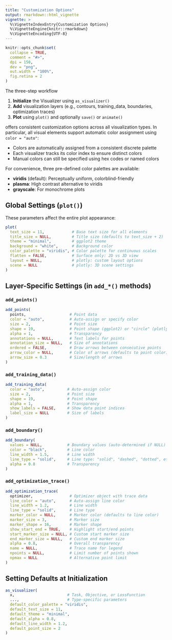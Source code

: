```yaml
---
title: "Customization Options"
output: rmarkdown::html_vignette
vignette: >
  %\VignetteIndexEntry{Customization Options}
  %\VignetteEngine{knitr::rmarkdown}
  %\VignetteEncoding{UTF-8}
---
```


```r
knitr::opts_chunk$set(
  collapse = TRUE,
  comment = "#>",
  dpi = 150,
  dev = "png",
  out.width = "100%",
  fig.retina = 2
)
```

The three-step workflow 

1. **Initialize** the Visualizer using `as_visualizer()`
2. **Add** visualization layers (e.g., contours, training_data, boundaries, optimization traces)
3. **Plot** using `plot()` and optionally `save()` or `animate()`

offers consistent customization options across all visualization types.
In particular, all visual elements support automatic color assignment using `color = "auto"`:

- Colors are automatically assigned from a consistent discrete palette
- Each visualizer tracks its color index to ensure distinct colors
- Manual colors can still be specified using hex codes or named colors

For convenience, three pre-defined color palettes are available:

- **viridis** (default): Perceptually uniform, colorblind-friendly
- **plasma**: High contrast alternative to viridis
- **grayscale**: For monochrome plots

## Global Settings (`plot()`)

These parameters affect the entire plot appearance:

```r
plot(
  text_size = 11,            # Base text size for all elements
  title_size = NULL,         # Title size (defaults to text_size + 2)
  theme = "minimal",         # ggplot2 theme
  background = "white",      # Background color
  color_palette = "viridis", # Color palette for continuous scales
  flatten = FALSE,           # Surface only: 2D vs 3D view
  layout = NULL,             # plotly: custom layout options
  scene = NULL               # plotly: 3D scene settings
)
```

## Layer-Specific Settings (in `add_*()` methods)

### `add_points()`
```r
add_points(
  points,                   # Point data
  color = "auto",           # Auto-assign or specify color
  size = 2,                 # Point size
  shape = 19,               # Point shape (ggplot2) or "circle" (plotly)
  alpha = 1,                # Transparency
  annotations = NULL,       # Text labels for points
  annotation_size = NULL,   # Size of annotations
  ordered = FALSE,          # Draw arrows between consecutive points
  arrow_color = NULL,       # Color of arrows (defaults to point color)
  arrow_size = 0.3          # Size/length of arrows
)
```

### `add_training_data()`
```r
add_training_data(
  color = "auto",          # Auto-assign color
  size = 2,                # Point size
  shape = 19,              # Point shape
  alpha = 1,               # Transparency
  show_labels = FALSE,     # Show data point indices
  label_size = NULL        # Size of labels
)
```

### `add_boundary()`
```r
add_boundary(
  values = NULL,           # Boundary values (auto-determined if NULL)
  color = "black",         # Line color
  line_width = 1.5,        # Line width
  line_type = "solid",     # Line type: "solid", "dashed", "dotted", etc.
  alpha = 0.8              # Transparency
)
```

### `add_optimization_trace()`
```r
add_optimization_trace(
  optimizer,                # Optimizer object with trace data
  line_color = "auto",      # Auto-assign line color
  line_width = 1.2,         # Line width
  line_type = "solid",      # Line type
  marker_color = NULL,      # Marker color (defaults to line color)
  marker_size = 3,          # Marker size
  marker_shape = 16,        # Marker shape
  show_start_end = TRUE,    # Highlight start/end points
  start_marker_size = NULL, # Custom start marker size
  end_marker_size = NULL,   # Custom end marker size
  alpha = 0.8,              # Overall transparency
  name = NULL,              # Trace name for legend
  npoints = NULL,           # Limit number of points shown
  npmax = NULL              # Alternative point limit
)
```

## Setting Defaults at Initialization
```r
as_visualizer(
  x,                       # Task, Objective, or LossFunction
  ...,                     # Type-specific parameters
  default_color_palette = "viridis",
  default_text_size = 11,
  default_theme = "minimal",
  default_alpha = 0.8,
  default_line_width = 1.2,
  default_point_size = 2
)
```
